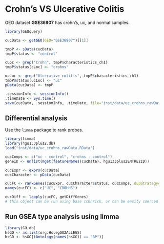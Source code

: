 # Crohn's VS Ulcerative Colitis

GEO dataset **GSE36807** has crohn's, uc, and normal samples. 

```r
library(GEOquery)

cucData <- getGEO(GEO="GSE36807")[[1]]

tmpP <- pData(cucData)
tmpP$status <- "control"

cLoc <- grep("Crohn", tmpP$characteristics_ch1)
tmpP$status[cLoc] <- "crohns"

ucLoc <- grep("Ulcerative colitis", tmpP$characteristics_ch1)
tmpP$status[ucLoc] <- "uc"
pData(cucData) <- tmpP

.sessionInfo <- sessionInfo()
.timeDate <- Sys.time()
save(cucData, .sessionInfo, .timeDate, file="inst/data/uc_crohns_rawData.RData")
```

## Differential analysis

Use the `limma` package to rank probes. 

```r
library(limma)
library(hgu133plus2.db)
load("inst/data/uc_crohns_rawData.RData")

cucComps <- c("uc - control", "crohns - control")
geneID <- unlist(mget(featureNames(cucData), hgu133plus2ENTREZID))

cucExpr <- exprs(cucData)
cucCharacter <- pData(cucData)

cucFC <- rankGenes(cucExpr, cucCharacter$status, cucComps, dupStrategy="minP", aggregateIndex=geneID)
names(cucFC) <- c("UC", "CROHNS")

cucDiff <- lapply(cucFC, getDiffGenes)
# this object can be run using base ccEnrich, or can be easily coerced
```


## Run GSEA type analysis using limma

```r
library(GO.db)
hsGO <- as.list(org.Hs.egGO2ALLEGS)
hsGO <- hsGO[(Ontology(names(hsGO)) == "BP")]


```

